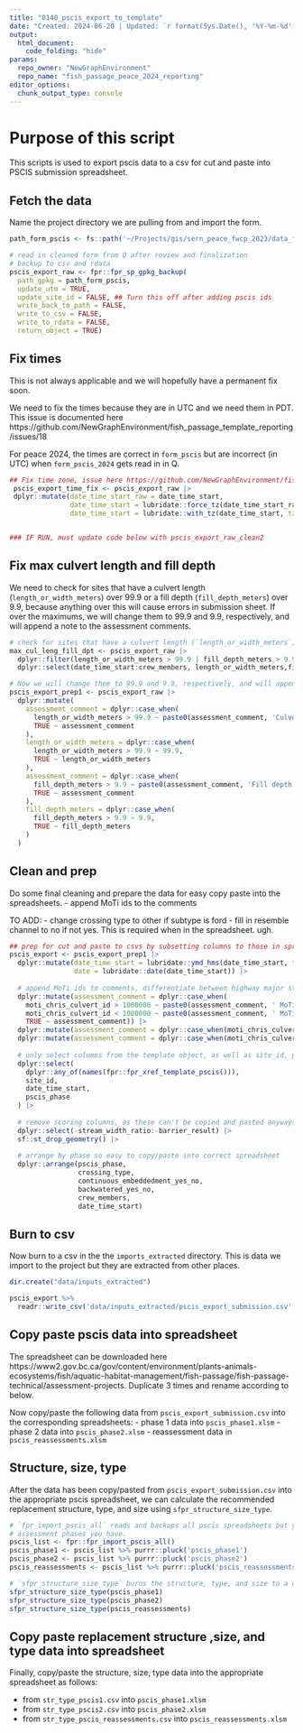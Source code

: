 ```yaml
---
title: "0140_pscis_export_to_template"
date: "Created: 2024-06-20 | Updated: `r format(Sys.Date(), '%Y-%m-%d')`"
output: 
  html_document:
    code_folding: "hide"
params:
  repo_owner: "NewGraphEnvironment"
  repo_name: "fish_passage_peace_2024_reporting"
editor_options: 
  chunk_output_type: console
---
```


# Purpose of this script

This scripts is used to export pscis data to a csv for cut and paste into PSCIS submission spreadsheet.


## Fetch the data

Name the project directory we are pulling from and import the form.

```r
path_form_pscis <- fs::path('~/Projects/gis/sern_peace_fwcp_2023/data_field/2024/form_pscis_2024.gpkg')

# read in cleaned form from Q after review and finalization
# backup to csv and rdata
pscis_export_raw <- fpr::fpr_sp_gpkg_backup(
  path_gpkg = path_form_pscis,
  update_utm = TRUE,
  update_site_id = FALSE, ## Turn this off after adding pscis ids
  write_back_to_path = FALSE,
  write_to_csv = FALSE,
  write_to_rdata = FALSE,
  return_object = TRUE)
```


## Fix times

This is not always applicable and we will hopefully have a permanent fix soon.

We need to fix the times because they are in UTC and we need them in PDT. This issue is documented here https://github.com/NewGraphEnvironment/fish_passage_template_reporting/issues/18

For peace 2024, the times are correct in `form_pscis` but are incorrect (in UTC) when `form_pscis_2024` gets read in in Q.


```r

## Fix time zone, issue here https://github.com/NewGraphEnvironment/fish_passage_template_reporting/issues/18
 pscis_export_time_fix <- pscis_export_raw |>
 dplyr::mutate(date_time_start_raw = date_time_start,
               date_time_start = lubridate::force_tz(date_time_start_raw, tzone = "America/Vancouver"),
               date_time_start = lubridate::with_tz(date_time_start, tzone = "UTC"))


### IF RUN, must update code below with pscis_export_raw_clean2

```

## Fix max culvert length and fill depth

We need to check for sites that have a culvert length (`length_or_width_meters`) over 99.9 or a fill depth (`fill_depth_meters`) over 9.9, because 
anything over this will cause errors in submission sheet. If over the maximums, we will change them to 99.9 and 9.9,
respectively, and will append a note to the assessment comments.

```r

# check for sites that have a culvert length (`length_or_width_meters`) over 99.9 or a fill depth (`fill_depth_meters`) over 9.9
max_cul_leng_fill_dpt <- pscis_export_raw |>
  dplyr::filter(length_or_width_meters > 99.9 | fill_depth_meters > 9.9) |> 
  dplyr::select(date_time_start:crew_members, length_or_width_meters,fill_depth_meters)

# Now we will change them to 99.9 and 9.9, respectively, and will append a note to the assessment comments.
pscis_export_prep1 <- pscis_export_raw |>
  dplyr::mutate(
    assessment_comment = dplyr::case_when(
      length_or_width_meters > 99.9 ~ paste0(assessment_comment, 'Culvert length ', length_or_width_meters, ' m but changed to 99.9 m to meet submission requirements.'),
      TRUE ~ assessment_comment
    ),
    length_or_width_meters = dplyr::case_when(
      length_or_width_meters > 99.9 ~ 99.9,
      TRUE ~ length_or_width_meters
    ),
    assessment_comment = dplyr::case_when(
      fill_depth_meters > 9.9 ~ paste0(assessment_comment, 'Fill depth ', fill_depth_meters, ' m but changed to 9.9 m to meet submission requirements.'),
      TRUE ~ assessment_comment
    ),
    fill_depth_meters = dplyr::case_when(
      fill_depth_meters > 9.9 ~ 9.9,
      TRUE ~ fill_depth_meters
    )
  )

```


## Clean and prep

Do some final cleaning and prepare the data for easy copy paste into the spreadsheets.
- append MoTi ids to the comments

TO ADD:
- change crossing type to other if subtype is ford 
- fill in resemble channel to no if not yes. This is required when in the spreadsheet. ugh.

```r

## prep for cut and paste to csvs by subsetting columns to those in spreadsheet
pscis_export <- pscis_export_prep1 |>
  dplyr::mutate(date_time_start = lubridate::ymd_hms(date_time_start, tz = "America/Vancouver"),
                date = lubridate::date(date_time_start)) |> 
  
  # append MoTi ids to comments, differentiate between highway major structure, and add time to end
  dplyr::mutate(assessment_comment = dplyr::case_when(
    moti_chris_culvert_id > 1000000 ~ paste0(assessment_comment, ' MoTi chris_culvert_id: ', moti_chris_culvert_id),
    moti_chris_culvert_id < 1000000 ~ paste0(assessment_comment, ' MoTi chris_hwy_structure_road_id: ', moti_chris_culvert_id),
    TRUE ~ assessment_comment)) |>
  dplyr::mutate(assessment_comment = dplyr::case_when(moti_chris_culvert_id2 > 1000000 ~ paste0(assessment_comment, ', ', moti_chris_culvert_id2), TRUE ~ assessment_comment)) |>
  dplyr::mutate(assessment_comment = dplyr::case_when(moti_chris_culvert_id3 > 1000000 ~ paste0(assessment_comment, ', ', moti_chris_culvert_id3), TRUE ~ assessment_comment)) |>
  
  # only select columns from the template object, as well as site_id, pscis_phase, and date_time_start
  dplyr::select(
    dplyr::any_of(names(fpr::fpr_xref_template_pscis())),
    site_id,
    date_time_start,
    pscis_phase
  ) |>
  
  # remove scoring columns, as these can't be copied and pasted anyways because of macros
  dplyr::select(-stream_width_ratio:-barrier_result) |>
  sf::st_drop_geometry() |>
  
  # arrange by phase so easy to copy/paste into correct spreadsheet
  dplyr::arrange(pscis_phase,
                 crossing_type,
                 continuous_embeddedment_yes_no,
                 backwatered_yes_no,
                 crew_members,
                 date_time_start)

```

## Burn to csv

Now burn to a csv in the the `imports_extracted` directory. This is data we import to the project but they are extracted from other places.

```r
dir.create("data/inputs_extracted")

pscis_export %>%
  readr::write_csv('data/inputs_extracted/pscis_export_submission.csv', na='')

```


## Copy paste pscis data into spreadsheet

The spreadsheet can be downloaded here https://www2.gov.bc.ca/gov/content/environment/plants-animals-ecosystems/fish/aquatic-habitat-management/fish-passage/fish-passage-technical/assessment-projects. Duplicate 3 times and rename according to below.

Now copy/paste the following data from `pscis_export_submission.csv` into the corresponding spreadsheets:
- phase 1 data into `pscis_phase1.xlsm`
- phase 2 data into `pscis_phase2.xlsm`
- reassessment data in `pscis_reassessments.xlsm`



## Structure, size, type

After the data has been copy/pasted from `pscis_export_submission.csv` into the appropriate pscis spreadsheet, we can 
calculate the recommended replacement structure, type, and size using `sfpr_structure_size_type`.

```r
# `fpr_import_pscis_all` reads and backups all pscis spreadsheets but you only need to run `sfpr_structure_size_type` for the
# assessment phases you have.
pscis_list <- fpr::fpr_import_pscis_all()
pscis_phase1 <- pscis_list %>% purrr::pluck('pscis_phase1')
pscis_phase2 <- pscis_list %>% purrr::pluck('pscis_phase2')
pscis_reassessments <- pscis_list %>% purrr::pluck('pscis_reassessments')

# `sfpr_structure_size_type` burns the structure, type, and size to a csv called `str_type_{your_assessment_phase}.csv`
sfpr_structure_size_type(pscis_phase1)
sfpr_structure_size_type(pscis_phase2)
sfpr_structure_size_type(pscis_reassessments)
```



## Copy paste replacement structure ,size, and type data into spreadsheet

Finally, copy/paste the structure, size, type data into the appropriate spreadsheet as follows:

- from `str_type_pscis1.csv` into `pscis_phase1.xlsm`
- from `str_type_pscis2.csv` into `pscis_phase2.xlsm`
- from `str_type_pscis_reassessments.csv` into `pscis_reassessments.xlsm`




